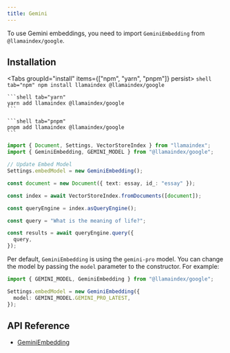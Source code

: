 ```yaml
---
title: Gemini
---
```


To use Gemini embeddings, you need to import `GeminiEmbedding` from `@llamaindex/google`.

## Installation


<Tabs groupId="install" items={["npm", "yarn", "pnpm"]} persist>
	```shell tab="npm"
	npm install llamaindex @llamaindex/google
	```

	```shell tab="yarn"
	yarn add llamaindex @llamaindex/google
	```

	```shell tab="pnpm"
	pnpm add llamaindex @llamaindex/google
	```
</Tabs>

```ts
import { Document, Settings, VectorStoreIndex } from "llamaindex";
import { GeminiEmbedding, GEMINI_MODEL } from "@llamaindex/google";

// Update Embed Model
Settings.embedModel = new GeminiEmbedding();

const document = new Document({ text: essay, id_: "essay" });

const index = await VectorStoreIndex.fromDocuments([document]);

const queryEngine = index.asQueryEngine();

const query = "What is the meaning of life?";

const results = await queryEngine.query({
  query,
});
```

Per default, `GeminiEmbedding` is using the `gemini-pro` model. You can change the model by passing the `model` parameter to the constructor.
For example:

```ts
import { GEMINI_MODEL, GeminiEmbedding } from "@llamaindex/google";

Settings.embedModel = new GeminiEmbedding({
  model: GEMINI_MODEL.GEMINI_PRO_LATEST,
});
```

## API Reference

- [GeminiEmbedding](/docs/api/classes/GeminiEmbedding)
